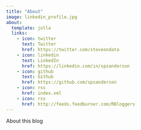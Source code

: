 ```yaml
---
title: "About"
image: linkedin_profile.jpg
about:
  template: jolla
  links:
    - icon: twitter
      text: Twitter
      href: https://twitter.com/steveondata
    - icon: linkedin
      text: LinkedIn
      href: https://linkedin.com/in/spsanderson
    - icon: github
      text: Github
      href: https://github.com/spsanderson
    - icon: rss
      href: index.xml
    - icon: rss
      href: http://feeds.feedburner.com/RBloggers
---
```


About this blog
